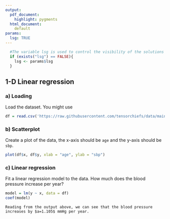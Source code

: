 ```yaml
---
output:
  pdf_document:
    highlight: pygments
  html_document: 
    default
params:
  lsg: TRUE
---
```


```r
  #The variable lsg is used to control the visibility of the solutions and needs to be set
  if (exists("lsg") == FALSE){  
    lsg <- params$lsg
  }
```

## 1-D Linear regression 

### a) Loading
Load the dataset. You might use

```r
df = read.csv('https://raw.githubusercontent.com/tensorchiefs/data/main/data/sbp.csv')
```

### b) Scatterplot
Create a plot of the data, the x-axis should be `age` and the y-axis should be `sbp`.

```r
plot(df$x, df$y, xlab = "age", ylab = "sbp")
```

### c) Linear regression
Fit a linear regression model to the data. How much does the blood pressure increase per year?

```r
model = lm(y ~ x, data = df)
coef(model)
```


```{echo=FALSE, eval=lsg, asis=TRUE}
Reading from the output above, we can see that the blood pressure increases by $a=1.105$ mmHg per year.
```